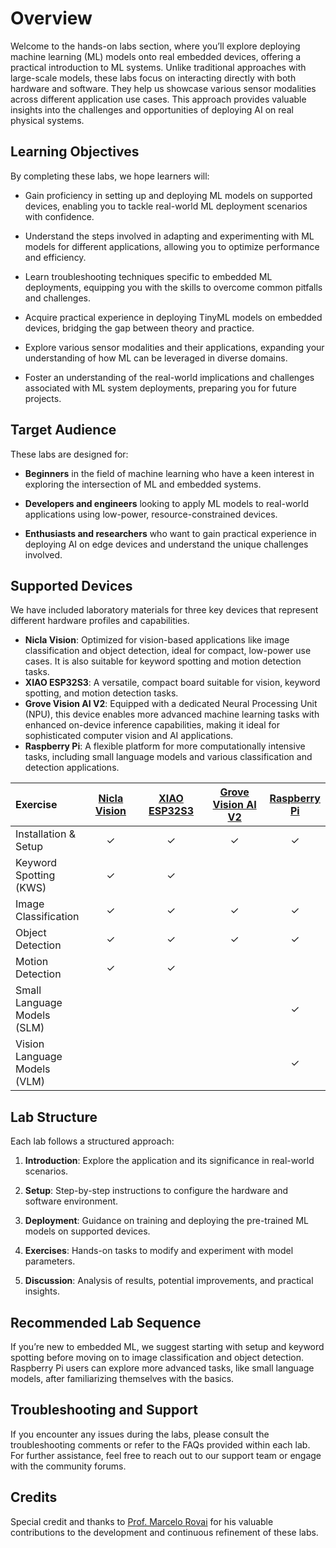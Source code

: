 # Overview {.unnumbered}

Welcome to the hands-on labs section, where you'll explore deploying machine learning (ML) models onto real embedded devices, offering a practical introduction to ML systems. Unlike traditional approaches with large-scale models, these labs focus on interacting directly with both hardware and software. They help us showcase various sensor modalities across different application use cases. This approach provides valuable insights into the challenges and opportunities of deploying AI on real physical systems.

## Learning Objectives {#sec-learning-objectives-8c27}

By completing these labs, we hope learners will:

:::{.callout-tip}

* Gain proficiency in setting up and deploying ML models on supported devices, enabling you to tackle real-world ML deployment scenarios with confidence.

* Understand the steps involved in adapting and experimenting with ML models for different applications, allowing you to optimize performance and efficiency.

* Learn troubleshooting techniques specific to embedded ML deployments, equipping you with the skills to overcome common pitfalls and challenges.

* Acquire practical experience in deploying TinyML models on embedded devices, bridging the gap between theory and practice.

* Explore various sensor modalities and their applications, expanding your understanding of how ML can be leveraged in diverse domains.

* Foster an understanding of the real-world implications and challenges associated with ML system deployments, preparing you for future projects.

:::

## Target Audience {#sec-target-audience-94af}

These labs are designed for:

* **Beginners** in the field of machine learning who have a keen interest in exploring the intersection of ML and embedded systems.

* **Developers and engineers** looking to apply ML models to real-world applications using low-power, resource-constrained devices.

* **Enthusiasts and researchers** who want to gain practical experience in deploying AI on edge devices and understand the unique challenges involved.

## Supported Devices {#sec-supported-devices-23a2}

We have included laboratory materials for three key devices that represent different hardware profiles and capabilities.

* **Nicla Vision**: Optimized for vision-based applications like image classification and object detection, ideal for compact, low-power use cases. It is also suitable for keyword spotting and motion detection tasks.
* **XIAO ESP32S3**: A versatile, compact board suitable for vision, keyword spotting, and motion detection tasks.
* **Grove Vision AI V2**: Equipped with a dedicated Neural Processing Unit (NPU), this device enables more advanced machine learning tasks with enhanced on-device inference capabilities, making it ideal for sophisticated computer vision and AI applications.
* **Raspberry Pi**: A flexible platform for more computationally intensive tasks, including small language models and various classification and detection applications.

| Exercise | [Nicla Vision](https://store.arduino.cc/products/nicla-vision) | [XIAO ESP32S3](https://wiki.seeedstudio.com/xiao_esp32s3_getting_started/) | [Grove Vision AI V2](https://www.seeedstudio.com/Grove-Vision-AI-V2-Kit-p-5852.html) | [Raspberry Pi](https://www.raspberrypi.com/) |
|:---------|:------------------------------------------------------------:|:--------------------------------------------------------------------:|:-----------------------------------------------------------------------:|:------------------------------------------:|
| Installation & Setup | ✓ | ✓ | ✓ | ✓ |
| Keyword Spotting (KWS) | ✓ | ✓ | | |
| Image Classification | ✓ | ✓ | ✓ | ✓ |
| Object Detection | ✓ | ✓ | ✓ | ✓ |
| Motion Detection | ✓ | ✓ | | |
| Small Language Models (SLM) | | | | ✓ |
| Vision Language Models (VLM) | | | | ✓ |

## Lab Structure {#sec-lab-structure-5ce5}

Each lab follows a structured approach:

1. **Introduction**: Explore the application and its significance in real-world scenarios.

2. **Setup**: Step-by-step instructions to configure the hardware and software environment.

3. **Deployment**: Guidance on training and deploying the pre-trained ML models on supported devices.

4. **Exercises**: Hands-on tasks to modify and experiment with model parameters.

5. **Discussion**: Analysis of results, potential improvements, and practical insights.

## Recommended Lab Sequence {#sec-recommended-lab-sequence-4eb9}

If you're new to embedded ML, we suggest starting with setup and keyword spotting before moving on to image classification and object detection. Raspberry Pi users can explore more advanced tasks, like small language models, after familiarizing themselves with the basics.

## Troubleshooting and Support {#sec-troubleshooting-and-support-75c3}

If you encounter any issues during the labs, please consult the troubleshooting comments or refer to the FAQs provided within each lab. For further assistance, feel free to reach out to our support team or engage with the community forums.

## Credits {#sec-credits-b9ea}

Special credit and thanks to [Prof. Marcelo Rovai](https://github.com/Mjrovai) for his valuable contributions to the development and continuous refinement of these labs.
